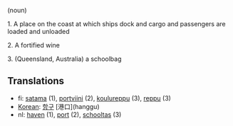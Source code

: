 (noun)

1. A place on the coast at which ships dock and cargo and passengers are loaded and unloaded

2. A fortified wine

3. (Queensland, Australia) a schoolbag

==Translations==

*fi: [[satama]] (1), [[portviini]] (2), [[koulureppu]] (3), [[reppu]] (3)
*[[Korean]]: [[항구]] [港口](hanggu)
*nl: [[haven]] (1), [[port]] (2), [[schooltas]] (3)